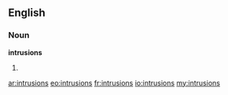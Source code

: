 ==English==
===Noun===
'''intrusions'''
# {{plural of|[[intrusion]]}}

[[ar:intrusions]]
[[eo:intrusions]]
[[fr:intrusions]]
[[io:intrusions]]
[[my:intrusions]]